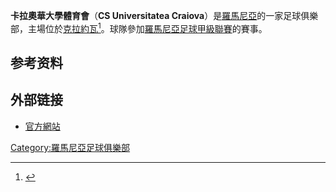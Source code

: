 {{noteTA|G1=足球|1=zh-hk:卡拉奧華;zh-hans:克拉约瓦}}
{{Infobox football club
| clubname   = 卡拉奧華大學
| image      = [[File:CS_U_Craiova.png|180px]]
| caption    =
| fullname   = Clubul Sportiv Universitatea<br/> Craiova
| nickname   = ''Alb-Albaştrii''<br/> ''Studenţii'' <br/> ''Campioana unei mari iubiri''
| founded    = {{Start date and years ago|df=yes|1948}}
| ground     = [[Stadionul_Extensiv|Extensiv]]
| capacity   = 7,000 人
| owntitle   = 班主
| owner      = Mihai Rotaru & Adrian Andrici
| chrtitle   = 主席
| chairman   = [[Pavel_Badea|Pavel Badea]]
| manager    = [[Victor_Pițurcă|Victor Pițurcă]]
| league     = [[羅馬尼亞足球甲級聯賽|羅馬尼亞足球甲級聯賽]]
| season     = 2021–22
| position   = 羅馬甲，第 3 位
| website    = http://www.csuc.ro/
| pattern_la1 =_whitelower
| pattern_b1  =_bluestripes
| pattern_ra1 =_whitelower
| pattern_sh1 =_whitebottom
| pattern_so1 =_whitetop
| leftarm1    = 0000FF
| body1       = FFFFFF
| rightarm1   = 0000FF
| shorts1     = 0000FF
| socks1      = 0000FF
| pattern_la2 =
| pattern_b2  =
| pattern_ra2 =
| pattern_sh2 =
| pattern_so2 =
| leftarm2    = FFFFFF
| body2       = FFFFFF
| rightarm2   = FFFFFF
| shorts2     = FFFFFF
| socks2      = FFFFFF
| pattern_la3 =
| pattern_b3  =
| pattern_ra3 =
| pattern_sh3 =
| leftarm3    = 56A0D3
| body3       = 56A0D3
| rightarm3   = 56A0D3
| shorts3     = 56A0D3
| socks3      = 56A0D3
}}
'''卡拉奧華大學體育會'''（'''CS Universitatea Craiova'''）是[[羅馬尼亞|羅馬尼亞]]的一家足球俱樂部，主場位於[[克拉約瓦|克拉約瓦]]<ref>{{cite web | url = http://adevarul.ro/locale/craiova/primarul-craiova-prezinta-noua-echipa-fotbal-cs-universitatea-1_51d53e81c7b855ff56fed32a/index.html | title = Primarul Craiovei prezintă noua echipă de fotbal CS Universitatea | work = adevarul.ro | accessdate = 2013年8月17日 | archive-date = 2013年7月19日 | archive-url = https://web.archive.org/web/20130719104407/http://adevarul.ro/locale/craiova/primarul-craiova-prezinta-noua-echipa-fotbal-cs-universitatea-1_51d53e81c7b855ff56fed32a/index.html | dead-url = no }}</ref>。球隊參加[[羅馬尼亞足球甲級聯賽|羅馬尼亞足球甲級聯賽]]的賽事。

== 参考资料 ==
{{Reflist}}

== 外部链接 ==
*[https://web.archive.org/web/20160609035515/http://www.csuc.ro/en/ 官方網站]

{{足球俱樂部小作品}}
[[Category:羅馬尼亞足球俱樂部|Category:羅馬尼亞足球俱樂部]]